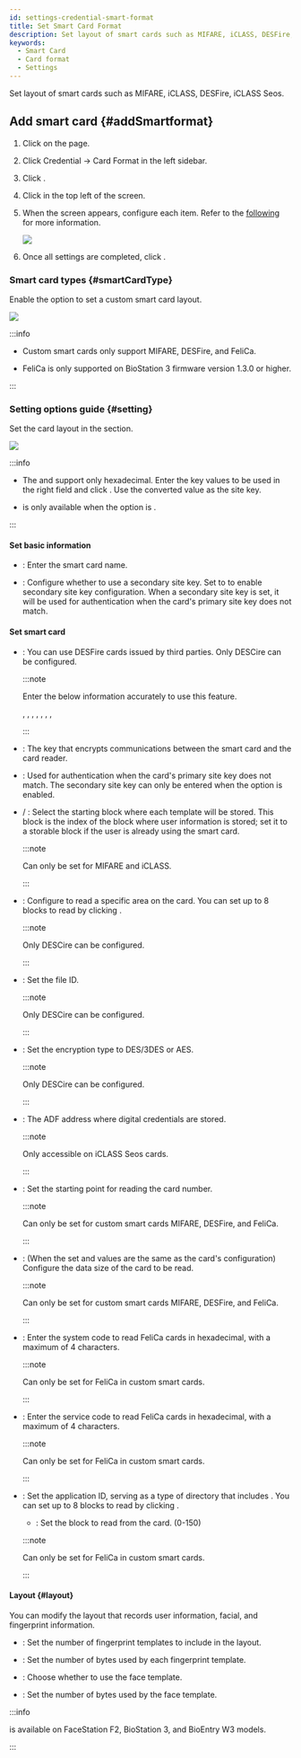 ```yaml
---
id: settings-credential-smart-format
title: Set Smart Card Format
description: Set layout of smart cards such as MIFARE, iCLASS, DESFire, iCLASS Seos.
keywords:
  - Smart Card
  - Card format
  - Settings
---
```


Set layout of smart cards such as MIFARE, iCLASS, DESFire, iCLASS Seos.

## Add smart card {#addSmartformat}

1. Click <Cmd sid='shell.header.setting' /> on the <Cmd sid='shell.header.launcher' /> page.

2. Click <Cmd>Credential</Cmd> → <Cmd>Card Format</Cmd> in the left sidebar.

3. Click <Cmd sid='common.smartCard' product='2' />.

4. Click <Cmd sid='button.func.addSmartCard' product='2' /> in the top left of the screen.

5. When the <Cmd sid='setting.cardFormat.addNewSmartCard' product='2' /> screen appears, configure each item. Refer to the [following](#smartCardType) for more information.

   <Image src='/img/biostarx-settings-credentail-smart-format-add.png' />

6. Once all settings are completed, click <Cmd sid='button.apply' product='2' />.

### Smart card types {#smartCardType}

Enable the <Cmd sid='setting.cardFormat.smartCardType' product='2' /> option to set a custom smart card layout.

<Image src='/img/biostarx-settings-credentail-smart-format-type.png' />

:::info

* Custom smart cards only support MIFARE, DESFire, and FeliCa. 

* FeliCa is only supported on BioStation 3 firmware version 1.3.0 or higher.

:::

### Setting options guide {#setting}

Set the card layout in the <Cmd sid='common.info' product='2' /> section.

<Image src='/img/biostarx-settings-credentail-smart-format-info.png' />

:::info

* The <Cmd sid='setting.cardFormat.primaryKey' product='2' /> and <Cmd sid='setting.cardFormat.secondaryKey' product='2' /> support only hexadecimal. Enter the key values to be used in the right field and click <Cmd sid='setting.cardFormat.convertToHex' product='2' />. Use the converted value as the site key.

* <Cmd sid='setting.cardFormat.convertToHex' product='2' /> is only available when the <Cmd sid='setting.cardFormat.smartCardType' product='2' /> option is <Cmd sid='common.supremaSmartCard' product='2' />.

:::

#### Set basic information

* <Cmd sid='common.name' product='2' />: Enter the smart card name.

* <Cmd sid='setting.cardFormat.secondaryKey' product='2' />: Configure whether to use a secondary site key. Set to <Cmd sid='common.active' product='2' /> to enable secondary site key configuration. When a secondary site key is set, it will be used for authentication when the card's primary site key does not match.

#### Set smart card

* <Cmd sid='setting.card.format.desfireAvd' product='2' />: You can use DESFire cards issued by third parties. Only DESCire can be configured.

  :::note

  Enter the below information accurately to use this feature.

  <Cmd sid='setting.cardFormat.appMasterKey' product='2' />, <Cmd sid='setting.cardFormat.appMasterKey' product='2' /> <Cmd sid='device.info.inputIndex' product='2' />, <Cmd sid='setting.cardFormat.fileReadAccessKey' product='2' />, <Cmd sid='setting.cardFormat.fileReadAccessKey' product='2' /> <Cmd sid='device.info.inputIndex' product='2' />, <Cmd sid='setting.cardFormat.fileWriteAccessKey' product='2' /> <Cmd sid='device.info.inputIndex' product='2' />, <Cmd sid='setting.cardFormat.appId' product='2' />, <Cmd sid='setting.cardFormat.fileId' product='2' />, <Cmd sid='setting.cardFormat.encryptionType' product='2' />

  :::

* <Cmd sid='setting.cardFormat.primaryKey' product='2' />: The key that encrypts communications between the smart card and the card reader.

* <Cmd sid='setting.cardFormat.secondaryKey' product='2' />: Used for authentication when the card's primary site key does not match. The secondary site key can only be entered when the option <Cmd sid='setting.cardFormat.secondaryKey' product='2' /> is enabled.

* <Cmd sid='setting.cardFormat.startBlockIndex' product='2' /> / <Cmd sid='setting.cardFormat.blockIndex' product='2' />: Select the starting block where each template will be stored. This block is the index of the block where user information is stored; set it to a storable block if the user is already using the smart card.

  :::note

  Can only be set for MIFARE and iCLASS.

  :::

* <Cmd sid='setting.cardFormat.idField' product='2' />: Configure to read a specific area on the card. You can set up to 8 blocks to read by clicking <Cmd sid='button.addplus' product='2' />.

  :::note

  Only DESCire can be configured.

  :::

* <Cmd sid='setting.cardFormat.fileId' product='2' />: Set the file ID.

  :::note

  Only DESCire can be configured.

  :::

* <Cmd sid='setting.cardFormat.encryptionType' product='2' />: Set the encryption type to <Cmd>DES/3DES</Cmd> or <Cmd>AES</Cmd>.

  :::note

  Only DESCire can be configured.

  :::

* <Cmd sid='setting.cardFormat.ADF' product='2' />: The ADF address where digital credentials are stored.

  :::note

  Only accessible on iCLASS Seos cards.

  :::

* <Cmd sid='setting.cardFormat.skipBytes' product='2' />: Set the starting point for reading the card number.

  :::note

  Can only be set for custom smart cards MIFARE, DESFire, and FeliCa.

  :::

* <Cmd sid='setting.cardFormat.dataSize' product='2' />: (When the set <Cmd sid='setting.cardFormat.primaryKey' product='2' /> and <Cmd sid='setting.cardFormat.secondaryKey' product='2' /> values are the same as the card's configuration) Configure the data size of the card to be read.

  :::note

  Can only be set for custom smart cards MIFARE, DESFire, and FeliCa.

  :::

* <Cmd sid='setting.cardFormat.systemCode' product='2' />: Enter the system code to read FeliCa cards in hexadecimal, with a maximum of 4 characters.

  :::note

  Can only be set for FeliCa in custom smart cards.

  :::

* <Cmd sid='setting.cardFormat.serviceCode' product='2' />: Enter the service code to read FeliCa cards in hexadecimal, with a maximum of 4 characters.

  :::note

  Can only be set for FeliCa in custom smart cards.

  :::

* <Cmd sid='setting.cardFormat.appId' product='2' />: Set the application ID, serving as a type of directory that includes <Cmd sid='setting.cardFormat.fileId' product='2' />. You can set up to 8 blocks to read by clicking <Cmd sid='button.addplus' product='2' />.

  * <Cmd sid='setting.cardFormat.blockNumber' product='2' />: Set the block to read from the card. (0\-150)

  :::note

  Can only be set for FeliCa in custom smart cards.

  :::

#### Layout {#layout}

You can modify the layout that records user information, facial, and fingerprint information.

* <Cmd sid='setting.cardFormat.numberOfTemplate' product='2' />: Set the number of fingerprint templates to include in the layout.

* <Cmd sid='setting.cardFormat.templateSize' product='2' />: Set the number of bytes used by each fingerprint template.

* <Cmd sid='setting.cardFormat.useFace' product='2' />: Choose whether to use the face template.

* <Cmd sid='setting.cardFormat.faceTemplateSize' product='2' />: Set the number of bytes used by the face template.

:::info

<Cmd sid='setting.cardFormat.useFace' product='2' /> is available on FaceStation F2, BioStation 3, and BioEntry W3 models.

:::
